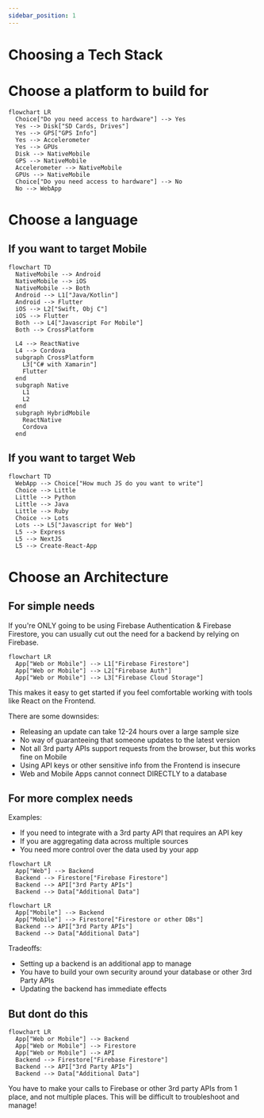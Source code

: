 ```yaml
---
sidebar_position: 1
---
```

# Choosing a Tech Stack

# Choose a platform to build for

```mermaid
flowchart LR
  Choice["Do you need access to hardware"] --> Yes
  Yes --> Disk["SD Cards, Drives"]
  Yes --> GPS["GPS Info"]
  Yes --> Accelerometer
  Yes --> GPUs
  Disk --> NativeMobile
  GPS --> NativeMobile
  Accelerometer --> NativeMobile
  GPUs --> NativeMobile
  Choice["Do you need access to hardware"] --> No
  No --> WebApp
```

# Choose a language

## If you want to target Mobile

```mermaid
flowchart TD
  NativeMobile --> Android
  NativeMobile --> iOS
  NativeMobile --> Both
  Android --> L1["Java/Kotlin"]
  Android --> Flutter
  iOS --> L2["Swift, Obj C"]
  iOS --> Flutter
  Both --> L4["Javascript For Mobile"]
  Both --> CrossPlatform

  L4 --> ReactNative
  L4 --> Cordova
  subgraph CrossPlatform
    L3["C# with Xamarin"]
    Flutter
  end
  subgraph Native
    L1
    L2
  end
  subgraph HybridMobile
    ReactNative
    Cordova
  end

```

## If you want to target Web

```mermaid
flowchart TD
  WebApp --> Choice["How much JS do you want to write"]
  Choice --> Little
  Little --> Python
  Little --> Java
  Little --> Ruby
  Choice --> Lots
  Lots --> L5["Javascript for Web"]
  L5 --> Express
  L5 --> NextJS
  L5 --> Create-React-App
```

# Choose an Architecture

## For simple needs

If you're ONLY going to be using Firebase Authentication & Firebase Firestore, you can usually cut out the need for a backend by relying on Firebase.

```mermaid
flowchart LR
  App["Web or Mobile"] --> L1["Firebase Firestore"]
  App["Web or Mobile"] --> L2["Firebase Auth"]
  App["Web or Mobile"] --> L3["Firebase Cloud Storage"]
```

This makes it easy to get started if you feel comfortable working with tools like React on the Frontend.

There are some downsides:
* Releasing an update can take 12-24 hours over a large sample size
* No way of guaranteeing that someone updates to the latest version
* Not all 3rd party APIs support requests from the browser, but this works fine on Mobile
* Using API keys or other sensitive info from the Frontend is insecure
* Web and Mobile Apps cannot connect DIRECTLY to a database

## For more complex needs

Examples:
* If you need to integrate with a 3rd party API that requires an API key
* If you are aggregating data across multiple sources
* You need more control over the data used by your app

```mermaid
flowchart LR
  App["Web"] --> Backend
  Backend --> Firestore["Firebase Firestore"]
  Backend --> API["3rd Party APIs"]
  Backend --> Data["Additional Data"]
```

```mermaid
flowchart LR
  App["Mobile"] --> Backend
  App["Mobile"] --> Firestore["Firestore or other DBs"]
  Backend --> API["3rd Party APIs"]
  Backend --> Data["Additional Data"]
```


Tradeoffs:
* Setting up a backend is an additional app to manage
* You have to build your own security around your database or other 3rd Party APIs
* Updating the backend has immediate effects

## But dont do this

```mermaid
flowchart LR
  App["Web or Mobile"] --> Backend
  App["Web or Mobile"] --> Firestore
  App["Web or Mobile"] --> API
  Backend --> Firestore["Firebase Firestore"]
  Backend --> API["3rd Party APIs"]
  Backend --> Data["Additional Data"]
```

You have to make your calls to Firebase or other 3rd party APIs from 1 place, and not multiple places. This will be difficult to troubleshoot and manage!